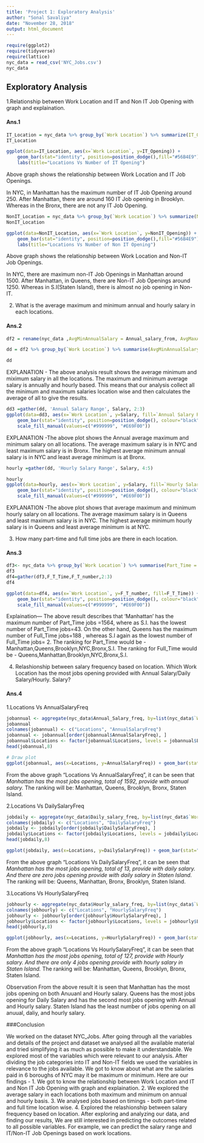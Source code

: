 ```yaml
---
title: 'Project 1: Exploratory Analysis'
author: "Sonal Savaliya"
date: "November 28, 2018"
output: html_document
---
```


```r
require(ggplot2)
require(tidyverse)
require(lattice)
nyc_data = read_csv('NYC_Jobs.csv')
nyc_data
```

## Exploratory Analysis

1.Relationship between Work Location and IT and Non IT Job Opening with graph and explaination.

#### Ans.1

```r
IT_Location = nyc_data %>% group_by(`Work Location`) %>% summarize(IT_Opening = sum(IT))
IT_Location
```

```r

ggplot(data=IT_Location, aes(x=`Work Location`, y=IT_Opening)) +
    geom_bar(stat="identity", position=position_dodge(),fill="#56B4E9")+
    labs(title="Locations Vs Number of IT Opening")
```

Above graph shows the relationship between Work Location and IT Job Openings.

In NYC, in Manhattan has the maximum number of IT Job Opening around 250. After Manhattan, there are around 160 IT Job opening in Brooklyn. Whereas in the Bronx, there are not any IT Job Opening.

```r
NonIT_Location = nyc_data %>% group_by(`Work Location`) %>% summarize(NonIT_Opening = sum(Non_IT))
NonIT_Location
```


```r
ggplot(data=NonIT_Location, aes(x=`Work Location`, y=NonIT_Opening)) +
    geom_bar(stat="identity", position=position_dodge(),fill="#56B4E9")+
    labs(title="Locations Vs Number of Non IT Opening")

```

Above graph shows the relationship between Work Location and Non-IT Job Openings.

In NYC, there are maximum non-IT Job Openings in Manhattan around 1500. After Manhattan, in Queens, there are Non-IT Job Openings around 1250. Whereas in S.I(Staten Island), there is almost no job opening in Non-IT.



2. What is the average maximum and minimum annual and hourly salary in each locations.

#### Ans.2

```r
df2 = rename(nyc_data ,AvgMinAnnualSalary = Annual_salary_from, AvgMaxAnnualSalary= Annual_Salary_to, AvgMinHourlySalary = Hourly_Salary_from , AvgMaxHourlySalary = Hourly_Salary_to)

dd = df2 %>% group_by(`Work Location`) %>% summarise(AvgMinAnnualSalary = round(mean(AvgMinAnnualSalary)), AvgMaxAnnualSalary=round(mean(AvgMaxAnnualSalary)), AvgMinHourlySalary = round(mean(AvgMinHourlySalary)) , AvgMaxHourlySalary=round(mean(AvgMaxHourlySalary)))

dd

```
EXPLANATION - The above analysis result shows the average minimum and miximum salary in all the locations. The maximum and minimum average salary is annually and hourly based. This means that our analysis collect all the minimum and maximum salaries location wise and then calculates the average of all to give the results.

```r
dd3 =gather(dd, 'Annual Salary Range', Salary, 2:3)
ggplot(data=dd3, aes(x=`Work Location`, y=Salary, fill=`Annual Salary Range`)) +
    geom_bar(stat="identity", position=position_dodge(), colour="black") +
    scale_fill_manual(values=c("#999999", "#E69F00"))
```

EXPLANATION -The above plot shows the Annual average maximum and minimum salary on all locations. The average maximum salary is in NYC and least maximum salary is in Bronx. The highest average minimum annual salary is in NYC and least average minimum is at Bronx.

```r
hourly =gather(dd, 'Hourly Salary Range', Salary, 4:5)

hourly
ggplot(data=hourly, aes(x=`Work Location`, y=Salary, fill=`Hourly Salary Range`)) +
    geom_bar(stat="identity", position=position_dodge(), colour="black") +
    scale_fill_manual(values=c("#999999", "#E69F00"))
```

EXPLANATION -The above plot shows that average maximum and minimum hourly salary on all locations. The average maximum salary is in Queens and least maximum salary is in NYC. The highest average minimum hourly salary is in Queens and least average minimum is at NYC.

3. How many part-time and full time jobs are there in each location.

#### Ans.3

```r
df3<- nyc_data %>% group_by(`Work Location`) %>% summarise(Part_Time = sum(Part_Time), Full_Time=sum(Full_Time))
df3
df4=gather(df3,F_T_Time,F_T_number,2:3)
df4
```



```r
ggplot(data=df4, aes(x=`Work Location`, y=F_T_number, fill=F_T_Time)) +
    geom_bar(stat="identity", position=position_dodge(), colour="black") +
    scale_fill_manual(values=c("#999999", "#E69F00"))
```

Explaination--- The above result describes that 'Manhattan' has the maximum number of Part_Time jobs =1564, where as S.I. has the lowest number of Part_Time jobs=43.
On the other hand, Queens has the maximum number of Full_Time jobs=188 , whereas S.I again as the lowest number of Full_Time jobs= 2.
The ranking for Part_Time would be - Manhattan,Queens,Brooklyn,NYC,Bronx,S.I.
The ranking for Full_Time would be - Queens,Manhattan,Brooklyn,NYC,Bronx,S.I.


4. Relashionship between salary frequency based on location. Which Work Location has the most jobs opening provided with Annual Salary/Daily Salary/Hourly. Salary?

#### Ans.4

1.Locations Vs AnnualSalaryFreq
```r
jobannual <- aggregate(nyc_data$Annual_Salary_freq, by=list(nyc_data$`Work Location`), FUN=sum)
jobannual
colnames(jobannual) <- c("Locations", "AnnualSalaryFreq")  
jobannual <- jobannual[order(jobannual$AnnualSalaryFreq), ]  
jobannual$Locations <- factor(jobannual$Locations, levels = jobannual$Locations)
head(jobannual,8)
```

```r
# Draw plot
ggplot(jobannual, aes(x=Locations, y=AnnualSalaryFreq)) + geom_bar(stat="identity", width=.5, fill="tomato3") + labs(title="Ordered Bar Chart",subtitle="Locations Vs AnnualSalaryFreq", caption="source: NYC_Jobs")
```

From the above graph “Locations Vs AnnualSalaryFreq”, it can be seen that
*Manhattan has the most jobs opening, total of 1592, provide with annual salary. 
*The ranking will be: Manhattan, Queens, Brooklyn, Bronx, Staten Island.

2.Locations Vs DailySalaryFreq
```r
jobdaily <- aggregate(nyc_data$Daily_salary_freq, by=list(nyc_data$`Work Location`), FUN=sum)  
colnames(jobdaily) <- c("Locations", "DailySalaryFreq")  
jobdaily <- jobdaily[order(jobdaily$DailySalaryFreq), ] 
jobdaily$Locations <- factor(jobdaily$Locations, levels = jobdaily$Locations) 
head(jobdaily,8)
```

```r
ggplot(jobdaily, aes(x=Locations, y=DailySalaryFreq)) + geom_bar(stat="identity", width=.5, fill="tomato3") + labs(title="Ordered Bar Chart",subtitle="Locations Vs DailySalaryFreq", caption="source: NYC_Jobs")
```

From the above graph “Locations Vs DailySalaryFreq”, it can be seen that
*Manhattan has the most jobs opening, total of 13, provide with daily salary. And there are zero jobs opening provide with daily salary in Staten Island. 
*The ranking will be: Queens, Manhattan, Bronx, Brooklyn, Staten Island.

3.Locations Vs HourlySalaryFreq
```r
jobhourly <- aggregate(nyc_data$Hourly_salary_freq, by=list(nyc_data$`Work Location`), FUN=sum)  
colnames(jobhourly) <- c("Locations", "HourlySalaryFreq") 
jobhourly <- jobhourly[order(jobhourly$HourlySalaryFreq), ]  
jobhourly$Locations <- factor(jobhourly$Locations, levels = jobhourly$Locations)
head(jobhourly,8)
```

```r
ggplot(jobhourly, aes(x=Locations, y=HourlySalaryFreq)) + geom_bar(stat="identity", width=.5, fill="tomato3") + labs(title="Ordered Bar Chart",subtitle="Locations Vs HourlySalaryFreq", caption="source: NYC_Jobs")
```

From the above graph “Locations Vs HourlySalaryFreq”, it can be seen that
*Manhattan has the most jobs opening, total of 127, provide with Hourly salary. And there are only 4 jobs opening provide with hourly salary in Staten Island. 
*The ranking will be: Manhattan, Queens, Brooklyn, Bronx, Staten Island.

Observation
From the above result it is seen that Manhattan has the most jobs opening on both Anuuanl and Hourly salary. Queens has the most jobs opening for Daily Salary and has the second most jobs opening with Annual and Hourly salary. Staten Island has the least number of jobs opening on all anuual, daliy, and hourly salary.

###Conclusion

We worked on the dataset NYC_Jobs. After going through all the variables and details of the project and dataset we analysed all the available material and tried simplifying it as much as possible to make it understandable. We explored most of the variables which were relevant to our analysis. After dividing the job categories into IT and Non-IT fields we used the variables in relevance to the jobs available. We got to know about what are the salaries paid in 6 boroughs of NYC may it be maximum or minimum. Here are our findings - 
1. We got to know the relationship between Work Location and IT and Non IT Job Opening with graph and explaination. 
2. We explored the average salary in each locations both maximum and minimum on annual and hourly basis. 
3. We analysed jobs based on timings - both part-time and full time location wise. 
4. Explored the relashionship between salary frequency based on location.
After exploring and analyzing our data, and finding our results, We are still interested in predicting the outcomes related to all possible variables. For example, we can predict the salary range and IT/Non-IT Job Openings based on work locations.



